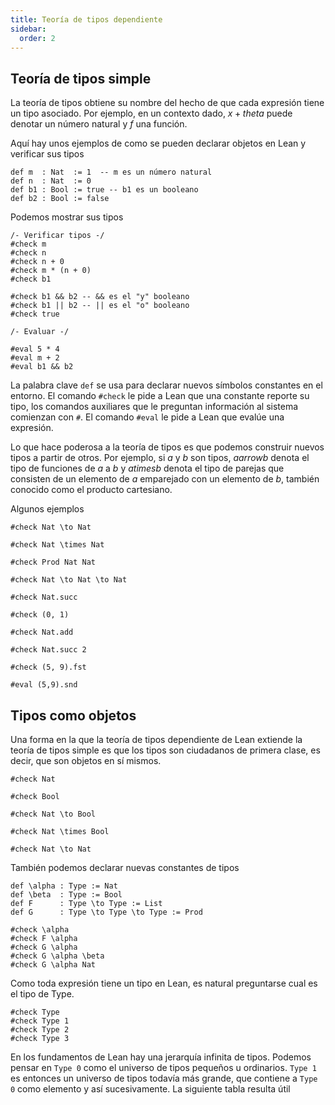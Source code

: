 ```yaml
---
title: Teoría de tipos dependiente
sidebar:
  order: 2
---
```



## Teoría de tipos simple 
 
La teoría de tipos obtiene su nombre del hecho de que cada expresión tiene un tipo asociado.
Por ejemplo, en un contexto dado, $x + theta$ puede denotar un número natural y $f$ una
función.

Aquí hay unos ejemplos de como se pueden declarar objetos en Lean y verificar sus tipos 

```code :language lean4 :eval true :session tipos-simples
def m  : Nat  := 1  -- m es un número natural 
def n  : Nat  := 0
def b1 : Bool := true -- b1 es un booleano
def b2 : Bool := false
```
Podemos mostrar sus tipos

```code :language lean4 :eval true :session tipos-simples
/- Verificar tipos -/
#check m
#check n
#check n + 0
#check m * (n + 0)
#check b1

#check b1 && b2 -- && es el "y" booleano
#check b1 || b2 -- || es el "o" booleano
#check true

/- Evaluar -/

#eval 5 * 4
#eval m + 2
#eval b1 && b2
```

La palabra clave `def` se usa para declarar nuevos símbolos constantes en el entorno. El 
comando `#check` le pide a Lean que una constante reporte su tipo, los comandos 
auxiliares que le preguntan información al sistema comienzan con `#`. El comando `#eval` 
le pide a Lean que evalúe una expresión.

Lo que hace poderosa a la teoría de tipos es que podemos construir nuevos tipos a partir
de otros. Por ejemplo, si $a$ y $b$ son tipos, $a arrow b$ denota el tipo de funciones de 
$a$ a $b$ y $a times b$ denota el tipo de parejas que consisten de un elemento de $a$ 
emparejado con un elemento de $b$, también conocido como el producto cartesiano.

Algunos ejemplos 

```code :language lean4 :eval true :session tipos-simples-2
#check Nat \to Nat 

#check Nat \times Nat

#check Prod Nat Nat 

#check Nat \to Nat \to Nat

#check Nat.succ

#check (0, 1)

#check Nat.add 

#check Nat.succ 2 

#check (5, 9).fst 

#eval (5,9).snd
```

## Tipos como objetos 

Una forma en la que la teoría de tipos dependiente de Lean extiende la teoría de tipos simple 
es que los tipos son ciudadanos de primera clase, es decir, que son objetos en sí mismos. 

```code :language lean4 :eval true 
#check Nat 

#check Bool 

#check Nat \to Bool 

#check Nat \times Bool

#check Nat \to Nat
```

También podemos declarar nuevas constantes de tipos 

```code :language lean4 :eval true 
def \alpha : Type := Nat 
def \beta  : Type := Bool
def F      : Type \to Type := List 
def G      : Type \to Type \to Type := Prod

#check \alpha
#check F \alpha 
#check G \alpha 
#check G \alpha \beta 
#check G \alpha Nat
```

Como toda expresión tiene un tipo en Lean, es natural preguntarse cual es el tipo de Type.

```code :language lean4 :eval true 
#check Type 
#check Type 1 
#check Type 2 
#check Type 3
```

En los fundamentos de Lean hay una jerarquía infinita de tipos. Podemos pensar en 
`Type 0` como el universo de tipos pequeños u ordinarios. `Type 1` es entonces un 
universo de tipos todavía más grande, que contiene a `Type 0` como elemento y así
sucesivamente. 
La siguiente tabla resulta útil 


